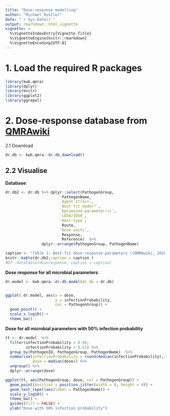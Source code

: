 ---
title: "Dose-response modelling"
author: "Michael Rustler"
date: "`r Sys.Date()`"
output: rmarkdown::html_vignette
vignette: >
  %\VignetteIndexEntry{Vignette Title}
  %\VignetteEngine{knitr::rmarkdown}
  %\VignetteEncoding{UTF-8}
---

# 1. Load the required R packages

```{r}
library(kwb.qmra)
library(dplyr)
library(knitr)
library(ggplot2)
library(ggrepel)
```

# 2. Dose-response database from [QMRAwiki](http://qmrawiki.canr.msu.edu/index.php?title=Table_of_Recommended_Best-Fit_Parameters)

2.1 Download 

```{r}
dr.db <- kwb.qmra::dr.db_download()
```

## 2.2 Visualise 

**Database**:

```{r}
dr.db2 <- dr.db %>% dplyr::select(PathogenGroup,
                         PathogenName, 
                        `Agent strain`,
                        `Best fit model*`,
                        `Optimized parameter(s)`, 
                        `LD50/ID50`,
                        `Host type`,
                         Route,
                        `Dose units`,
                         Response, 
                         Reference)  %>% 
                dplyr::arrange(PathogenGroup, PathogenName) 

caption <- "Table 1: Best-fit dose-response parameters ([QMRAwiki, 2016](http://qmrawiki.canr.msu.edu/index.php/?title=Table_of_Recommended_Best-Fit_Parameters))"
knitr::kable(dr.db2,caption = caption )
#DT::datatable(doseresponse, caption = caption)
```

**Dose response for all microbial parameters**: 
  
```{r}
dr.model <- kwb.qmra::dr.db_model(dr.db = dr.db)


ggplot( dr.model, aes(x = dose, 
                      y = infectionProbability, 
                      col = PathogenGroup)) + 
  geom_point() + 
  scale_x_log10() + 
  theme_bw()

```

**Dose for all microbial parameters with 50% infection probability**
  
```{r, echo=FALSE, fig.width=8, fig.height=5, fig.cap="Figure 3: Dose for all microbial parameters with 50% infection probability"}
tt <- dr.model  %>%  
  filter(infectionProbability > 0.49,
         infectionProbability < 0.51) %>%  
  group_by(PathogenID, PathogenGroup, PathogenName)  %>% 
  summarise(infectionProbability = round(median(infectionProbability),2), 
            dose = median(dose)) %>%  
  ungroup() %>% 
  dplyr::arrange(dose)

ggplot(tt, aes(PathogenGroup, dose, col = PathogenGroup)) + 
  geom_point(position = position_jitter(width = 0, height = 0)) + 
  geom_text_repel(aes(label = PathogenName)) +
  scale_y_log10() + 
  theme_bw() +
  guides(fill = FALSE) +
  ylab("Dose with 50% infection probability")

```


